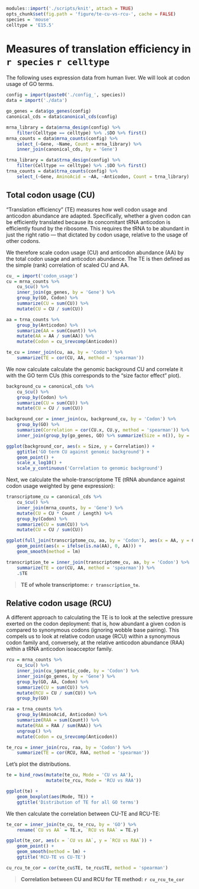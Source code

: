 ```r
modules::import('./scripts/knit', attach = TRUE)
opts_chunk$set(fig.path = 'figure/te-cu-vs-rcu-', cache = FALSE)
species = 'mouse'
celltype = 'E15.5'
```

# Measures of translation efficiency in `r species` `r celltype`

The following uses expression data from human liver. We will look at codon
usage of GO terms.

```r
config = import(paste0('./config_', species))
data = import('./data')

go_genes = data$go_genes(config)
canonical_cds = data$canonical_cds(config)

mrna_library = data$mrna_design(config) %>%
    filter(Celltype == celltype) %>% .$DO %>% first()
mrna_counts = data$mrna_counts(config) %>%
    select_(~Gene, ~Name, Count = mrna_library) %>%
    inner_join(canonical_cds, by = 'Gene')

trna_library = data$trna_design(config) %>%
    filter(Celltype == celltype) %>% .$DO %>% first()
trna_counts = data$trna_counts(config) %>%
    select_(~Gene, AminoAcid = ~AA, ~Anticodon, Count = trna_library)
```

## Total codon usage (CU)

“Translation efficiency” (TE) measures how well codon usage and anticodon
abundance are adapted. Specifically, whether a given codon can be efficiently
translated because its concomitant tRNA anticodon is efficiently found by the
ribosome. This requires the tRNA to be abundant in just the right ratio — that
dictated by codon usage, relative to the usage of other codons.

We therefore scale codon usage (CU) and anticodon abundance (AA) by the total
codon usage and anticodon abundance. The TE is then defined as the simple (rank)
correlation of scaled CU and AA.

```r
cu_ = import('codon_usage')
cu = mrna_counts %>%
    cu_$cu() %>%
    inner_join(go_genes, by = 'Gene') %>%
    group_by(GO, Codon) %>%
    summarize(CU = sum(CU)) %>%
    mutate(CU = CU / sum(CU))

aa = trna_counts %>%
    group_by(Anticodon) %>%
    summarize(AA = sum(Count)) %>%
    mutate(AA = AA / sum(AA)) %>%
    mutate(Codon = cu_$revcomp(Anticodon))

te_cu = inner_join(cu, aa, by = 'Codon') %>%
    summarize(TE = cor(CU, AA, method = 'spearman'))
```

We now calculate calculate the genomic background CU and correlate it with the
GO term CUs (this corresponds to the “size factor effect” plot).

```r
background_cu = canonical_cds %>%
    cu_$cu() %>%
    group_by(Codon) %>%
    summarize(CU = sum(CU)) %>%
    mutate(CU = CU / sum(CU))

background_cor = inner_join(cu, background_cu, by = 'Codon') %>%
    group_by(GO) %>%
    summarize(Correlation = cor(CU.x, CU.y, method = 'spearman')) %>%
    inner_join(group_by(go_genes, GO) %>% summarize(Size = n()), by = 'GO')

ggplot(background_cor, aes(x = Size, y = Correlation)) +
    ggtitle('GO term CU against genomic background') +
    geom_point() +
    scale_x_log10() +
    scale_y_continuous('Correlation to genomic background')
```

Next, we calculate the whole-transcriptome TE (tRNA abundance against codon
usage weighted by gene expression):

```r
transcriptome_cu = canonical_cds %>%
    cu_$cu() %>%
    inner_join(mrna_counts, by = 'Gene') %>%
    mutate(CU = CU * Count / Length) %>%
    group_by(Codon) %>%
    summarize(CU = sum(CU)) %>%
    mutate(CU = CU / sum(CU))

ggplot(full_join(transcriptome_cu, aa, by = 'Codon'), aes(x = AA, y = CU)) +
    geom_point(aes(x = ifelse(is.na(AA), 0, AA))) +
    geom_smooth(method = lm)

transcription_te = inner_join(transcriptome_cu, aa, by = 'Codon') %>%
    summarize(TE = cor(CU, AA, method = 'spearman')) %>%
    .$TE
```

> **TE of whole transcriptome: `r transcription_te`.**

## Relative codon usage (RCU)

A different approach to calculating the TE is to look at the selective
pressure exerted on the codon deployment: that is, how abundant a given codon
is compared to synonymous codons (ignoring wobble base pairing). This compels
us to look at relative codon usage (RCU) within a synonymous codon family and,
conversely, at the relative anticodon abundance (RAA) within a tRNA anticodon
isoacceptor family.

```r
rcu = mrna_counts %>%
    cu_$cu() %>%
    inner_join(cu_$genetic_code, by = 'Codon') %>%
    inner_join(go_genes, by = 'Gene') %>%
    group_by(GO, AA, Codon) %>%
    summarize(CU = sum(CU)) %>%
    mutate(RCU = CU / sum(CU)) %>%
    group_by(GO)

raa = trna_counts %>%
    group_by(AminoAcid, Anticodon) %>%
    summarize(RAA = sum(Count)) %>%
    mutate(RAA = RAA / sum(RAA)) %>%
    ungroup() %>%
    mutate(Codon = cu_$revcomp(Anticodon))

te_rcu = inner_join(rcu, raa, by = 'Codon') %>%
    summarize(TE = cor(RCU, RAA, method = 'spearman'))
```

Let’s plot the distributions.

```r
te = bind_rows(mutate(te_cu, Mode = 'CU vs AA'),
               mutate(te_rcu, Mode = 'RCU vs RAA'))

ggplot(te) +
    geom_boxplot(aes(Mode, TE)) +
    ggtitle('Distribution of TE for all GO terms')
```

We then calculate the correlation between CU-TE and RCU-TE:

```r
te_cor = inner_join(te_cu, te_rcu, by = 'GO') %>%
    rename(`CU vs AA` = TE.x, `RCU vs RAA` = TE.y)

ggplot(te_cor, aes(x = `CU vs AA`, y = `RCU vs RAA`)) +
    geom_point() +
    geom_smooth(method = lm) +
    ggtitle('RCU-TE vs CU-TE')

cu_rcu_te_cor = cor(te_cu$TE, te_rcu$TE, method = 'spearman')
```

> **Correlation between CU and RCU for TE method: `r cu_rcu_te_cor`**
